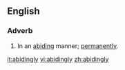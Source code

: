 ==English==

===Adverb===
{{en-adv}}

# In an [[abiding]] manner; [[permanently]].

[[it:abidingly]]
[[vi:abidingly]]
[[zh:abidingly]]